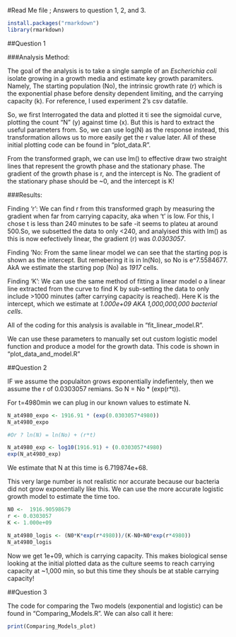 #Read Me file ; Answers to question 1, 2, and 3.

```r
install.packages("rmarkdown")
library(rmarkdown)
```


##Question 1

###Analysis Method:

The goal of the analysis is to take a single sample of an _Escherichia coli_ isolate growing in a growth media and estimate key growth paramiters.  Namely, The starting population (No), the intrinsic growth rate (r) which is the exponential phase before density dependent limiting, and the carrying capacity (k). For reference,  I used experiment 2's csv datafile.

So,  we first Interrogated the data and plotted it ti see the sigmoidal curve, plotting the count "N" (y) against time (x). But this is hard to extract the useful parameters from. So, we can use log(N) as the response instead, this transformation allows us to more easily get the r value later. All of these initial plotting code can be found in "plot_data.R".

From the transformed graph, we can use lm() to effective draw two straight lines that represent the growth phase and the stationary phase. The gradient of the growth phase is r, and the intercept is No. The gradient of the stationary phase should be ~0, and the intercept is K!

###Results:

Finding 'r': 
We can find r from this transformed graph by measuring the gradient when far from carrying capacity,  aka when 't' is low. For this, I chose t is less than 240 minutes to be safe -it seems to plateu at around 500.So, we subsetted the data to only <240, and analyised this with lm() as this is now eefectively linear, the gradient (r) was *0.0303057*.

Finding 'No:
From the same linear model we can see that the starting pop is shown as the intercept. But remebering it is in ln(No), so No is e^7.5584677. AkA we estimate the starting pop (No) as *1917* cells. 

Finding 'K':
We can use the same method of fitting a linear model o a linear line extracted from the curve to find K by sub-setting the data to only include >1000 minutes (after carrying capacity is reached). Here K is the intercept, which we estimate at *1.000e+09 AKA 1,000,000,000 bacterial cells*.

All of the coding for this analysis is available in "fit_linear_model.R".

We can use these parameters to manually set out custom logistic model function and produce a model for the growth data. This code is shown in "plot_data_and_model.R"

##Question 2

IF we assume the populaiton grows exponentially indefientely, then we assume the r of 0.0303057 remians. 
So N = No * (exp(r*t)). 

For t=4980min we can plug in our known values to estimate N.

```r
N_at4980_expo <- 1916.91 * (exp(0.0303057*4980))
N_at4980_expo

#Or ? ln(N) = ln(No) + (r*t)

N_at4980_exp <- log10(1916.91) + (0.0303057*4980)
exp(N_at4980_exp)

```

We estimate that N at this time is 6.719874e+68.

This very large number is not realistic nor accurate because our bacteria did not grow exponentially like this. We can use the more accurate logistic growth model to estimate the time too. 

```r
N0 <-  1916.90598679 
r <- 0.0303057 
K <- 1.000e+09

N_at4980_logis <- (N0*K*exp(r*4980))/(K-N0+N0*exp(r*4980))
N_at4980_logis
```
Now we get 1e+09, which is carrying capacity. This makes biological sense looking at the initial plotted data as the culture seems to reach carrying capacity at ~1,000 min, so but this time they shouls be at stable carrying capacity!

##Question 3

The code for comparing the Two models (exponential and logistic) can be found in "Comparing_Models.R". We can also call it here:

```r
print(Comparing_Models_plot)
```



